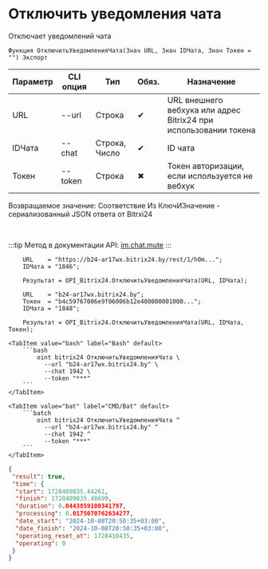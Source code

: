 ﻿---
sidebar_position: 11
---


# Отключить уведомления чата
 Отключает уведомлений чата



`Функция ОтключитьУведомленияЧата(Знач URL, Знач IDЧата, Знач Токен = "") Экспорт`

  | Параметр | CLI опция | Тип | Обяз. | Назначение |
  |-|-|-|-|-|
  | URL | --url | Строка | &#x2714; | URL внешнего вебхука или адрес Bitrix24 при использовании токена |
  | IDЧата | --chat | Строка, Число | &#x2714; | ID чата |
  | Токен | --token | Строка | &#x2716; | Токен авторизации, если используется не вебхук |

  
  Возвращаемое значение:   Соответствие Из КлючИЗначение - сериализованный JSON ответа от Bitrxi24

<br/>

:::tip
Метод в документации API: [im.chat.mute](https://dev.1c-bitrix.ru/learning/course/?COURSE_ID=93&LESSON_ID=11473)
:::
<br/>



```bsl title="Пример использования для 1С:Предприятие/OneScript"
    URL    = "https://b24-ar17wx.bitrix24.by/rest/1/h0m...";
    IDЧата = "1846";

    Результат = OPI_Bitrix24.ОтключитьУведомленияЧата(URL, IDЧата);

    URL    = "b24-ar17wx.bitrix24.by";
    Токен  = "b4c59767006e9f06006b12e400000001000...";
    IDЧата = "1848";

    Результат = OPI_Bitrix24.ОтключитьУведомленияЧата(URL, IDЧата, Токен);
```
    

 <Tabs>
  
    <TabItem value="bash" label="Bash" default>
        ```bash
            oint bitrix24 ОтключитьУведомленияЧата \
              --url "b24-ar17wx.bitrix24.by" \
              --chat 1942 \
              --token "***"
        ```
    </TabItem>
  
    <TabItem value="bat" label="CMD/Bat" default>
        ```batch
            oint bitrix24 ОтключитьУведомленияЧата ^
              --url "b24-ar17wx.bitrix24.by" ^
              --chat 1942 ^
              --token "***"
        ```
    </TabItem>
</Tabs>


```json title="Результат"
{
 "result": true,
 "time": {
  "start": 1728409835.44261,
  "finish": 1728409835.48699,
  "duration": 0.0443859100341797,
  "processing": 0.0175070762634277,
  "date_start": "2024-10-08T20:50:35+03:00",
  "date_finish": "2024-10-08T20:50:35+03:00",
  "operating_reset_at": 1728410435,
  "operating": 0
 }
}
```
